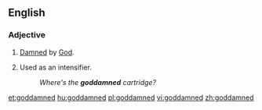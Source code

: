 ==English==

===Adjective===
{{en-adj|-}}

# {{pejorative}} [[damned|Damned]] by [[God]].
# {{context|often|_|offensive}} Used as an intensifier.
#: ''Where's the '''goddamned''' cartridge?''

[[et:goddamned]]
[[hu:goddamned]]
[[pl:goddamned]]
[[vi:goddamned]]
[[zh:goddamned]]
